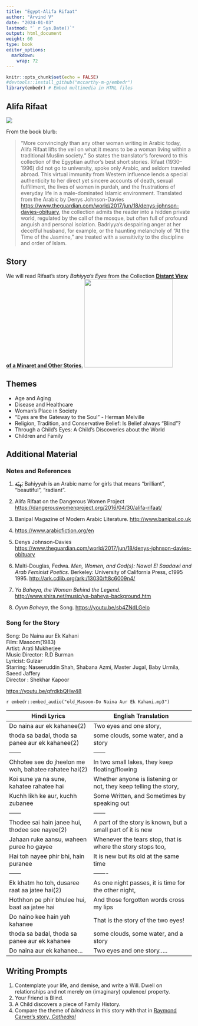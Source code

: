 ```yaml
---
title: "Egypt-Alifa Rifaat"
author: "Arvind V"
date: "2024-01-03"
lastmod: "` r Sys.Date()`"
output: html_document
weight: 60
type: book
editor_options: 
  markdown: 
    wrap: 72
---
```


```r
knitr::opts_chunk$set(echo = FALSE)
#devtools::install_github("mccarthy-m-g/embedr")
library(embedr) # Embed multimedia in HTML files
```

## Alifa Rifaat

![](AlifaRifaat.png)

From the book blurb:

> “More convincingly than any other woman writing in Arabic today, Alifa
> Rifaat lifts the veil on what it means to be a woman living within a
> traditional Muslim society.” So states the translator’s foreword to
> this collection of the Egyptian author’s best short stories. Rifaat
> (1930–1996) did not go to university, spoke only Arabic, and seldom
> traveled abroad. This virtual immunity from Western influence lends a
> special authenticity to her direct yet sincere accounts of death,
> sexual fulfillment, the lives of women in purdah, and the frustrations
> of everyday life in a male-dominated Islamic environment. Translated
> from the Arabic by Denys Johnson-Davies
> <https://www.theguardian.com/world/2017/jun/18/denys-johnson-davies-obituary>,
> the collection admits the reader into a hidden private world,
> regulated by the call of the mosque, but often full of profound
> anguish and personal isolation. Badriyya’s despairing anger at her
> deceitful husband, for example, or the haunting melancholy of “At the
> Time of the Jasmine,” are treated with a sensitivity to the discipline
> and order of Islam.

## Story

We will read Rifaat's story *Bahiyya's Eyes* from the Collection
<u>[**Distant View of a Minaret and Other
Stories**.](Distant%20View%20of%20a%20Minaret%20and%20Other%20Storie%20-%20Rifaat,%20Alifa.pdf)</u>
![](DistantView.jpeg){width="240"}

## Themes

-   Age and Aging
-   Disease and Healthcare
-   Woman's Place in Society
-   "Eyes are the Gateway to the Soul" - Herman Melville
-   Religion, Tradition, and Conservative Belief: Is Belief always
    "Blind"?
-   Through a Child's Eyes: A Child's Discoveries about the World
-   Children and Family

## Additional Material

### Notes and References

1.  بَهِيّ**ة** Bahiyyah is an Arabic name for girls that means
    “brilliant”, “beautiful”, “radiant”.

2.  Alifa Rifaat on the Dangerous Women Project
    <u><https://dangerouswomenproject.org/2016/04/30/alifa-rifaat/></u>

3.  Banipal Magazine of Modern Arabic Literature.
    <u><http://www.banipal.co.uk></u>

4.  <u><https://www.arabicfiction.org/en></u>

5.  Denys Johnson-Davies
    <u><https://www.theguardian.com/world/2017/jun/18/denys-johnson-davies-obituary></u>

6.  Malti-Douglas, Fedwa. *Men, Women, and God(s): Nawal El Saadawi and
    Arab Feminist Poetics*. Berkeley: University of California Press,
    c1995 1995. <u><http://ark.cdlib.org/ark:/13030/ft8c6009n4/></u>

7.  *Ya Baheya, the Woman Behind the Legend*.
    <u><http://www.shira.net/music/ya-baheya-background.htm></u>

8.  *Oyun Baheya*, the Song. <u><https://youtu.be/sb4ZNdLGeIo></u>

### Song for the Story

Song: Do Naina aur Ek Kahani\
Film: Masoom(1983)\
Artist: Arati Mukherjee\
Music Director: R.D Burman\
Lyricist: Gulzar\
Starring: Naseeruddin Shah, Shabana Azmi, Master Jugal, Baby Urmila,
Saeed Jaffery\
Director : Shekhar Kapoor\

<u><https://youtu.be/qfrdkbQHw48></u>

`r embedr::embed_audio("old_Masoom-Do Naina Aur Ek Kahani.mp3")`

| Hindi Lyrics                                          | English Translation                                              |
|-------------------------------------------------------|------------------------------------------------------------------|
| Do naina aur ek kahanee(2)                            | Two eyes and one story,                                          |
| thoda sa badal, thoda sa panee aur ek kahanee(2)      | some clouds, some water, and a story                             |
| ------                                                | ------                                                           |
| Chhotee see do jheelon me woh, bahatee rahatee hai(2) | In two small lakes, they keep floating/flowing                   |
| Koi sune ya na sune, kahatee rahatee hai              | Whether anyone is listening or not, they keep telling the story, |
| Kuchh likh ke aur, kuchh zubanee                      | Some Written, and Sometimes by speaking out                      |
| ------                                                | ------                                                           |
| Thodee sai hain janee hui, thodee see nayee(2)        | A part of the story is known, but a small part of it is new      |
| Jahaan ruke aansu, waheen puree ho gayee              | Whenever the tears stop, that is where the story stops too,      |
| Hai toh nayee phir bhi, hain puranee                  | It is new but its old at the same time                           |
| ------                                                | -------                                                          |
| Ek khatm ho toh, dusaree raat aa jatee hai(2)         | As one night passes, it is time for the other night,             |
| Hothhon pe phir bhulee hui, baat aa jatee hai         | And those forgotten words cross my lips                          |
| Do naino kee hain yeh kahanee                         | That is the story of the two eyes!                               |
| thoda sa badal, thoda sa panee aur ek kahanee         | some clouds, some water, and a story                             |
| Do naina aur ek kahanee...                            | Two eyes and one story.....                                      |

## Writing Prompts

1.  Contemplate your life, and demise, and write a Will. Dwell on
    relationships and not merely on (imaginary) opulence/ property.
2.  Your Friend is Blind.
3.  A Child discovers a piece of Family History.
4.  Compare the theme of *blindness* in this story with that in
    <u>[Raymond Carver's story,
    *Cathedral*](.../../../160-usa-raymondcarver/index.html)</u>
    
